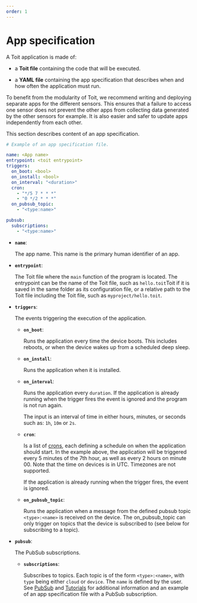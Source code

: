 ```yaml
---
order: 1
---
```


# App specification

A Toit application is made of:

- a **Toit file** containing the code that will be executed.

- a **YAML file** containing the app specification that describes when and how often the application must run.

<Note>

To benefit from the modularity of Toit, we recommend writing and deploying separate apps for the different sensors. This ensures that a failure to access one sensor does not prevent the other apps from collecting data generated by the other sensors for example. It is also easier and safer to update apps independently from each other.

</Note>

This section describes content of an app specification.

```yaml
# Example of an app specification file.

name: <App name>
entrypoint: <toit entrypoint>
triggers:
  on_boot: <bool>
  on_install: <bool>
  on_interval: "<duration>"
  cron:
    - "*/5 7 * * *"
    - "0 */2 * * *"
  on_pubsub_topic:
    - "<type:name>"

pubsub:
  subscriptions:
    - "<type:name>"
```

- **`name`**:

  The app name. This name is the primary human identifier of an app.

- **`entrypoint`**:

  The Toit file where the `main` function of the program is located. The entrypoint can be the name of the Toit file, such as `hello.toit`Toit if it is saved in the same folder as its configuration file, or a relative path to the Toit file including the Toit file, such as `myproject/hello.toit`.

- **`triggers`**:

  The events triggering the execution of the application.

  - **`on_boot`**:

    Runs the application every time the device boots. This includes reboots, or when the device wakes up from a scheduled deep sleep.

  - **`on_install`**:

    Runs the application when it is installed.

  - **`on_interval`**:

    Runs the application every `duration`. If the application is already running when the trigger fires the event is ignored and the program is not run again.

    The input is an interval of time in either hours, minutes, or seconds such as: `1h`, `10m` or `2s`.

  - **`cron`**:

    Is a list of [crons](https://en.wikipedia.org/wiki/Cron), each defining a schedule on when the application should start.
    In the example above, the application will be triggered every 5 minutes of the 7th hour, as well as every 2 hours on minute 00. Note that the time on devices is in UTC. Timezones are not supported.

    If the application is already running when the trigger fires, the event is ignored.

  - **`on_pubsub_topic`**:

    Runs the application when a message from the defined pubsub topic `<type>:<name>` is received on the device. The on_pubsub_topic can only trigger on topics that the device is subscribed to (see below for subscribing to a topic).

- **`pubsub`**:

  The PubSub subscriptions.

  - **`subscriptions`**:

    Subscribes to topics. Each topic is of the form `<type>:<name>`, with `type` being either `cloud` or `device`. The `name` is defined by the user.
    See [PubSub](../../../apis/pubsub) and [Tutorials](../../tutorials/pubsub/pubsubext) for additional information and an example of an app specification file with a PubSub subscription.
